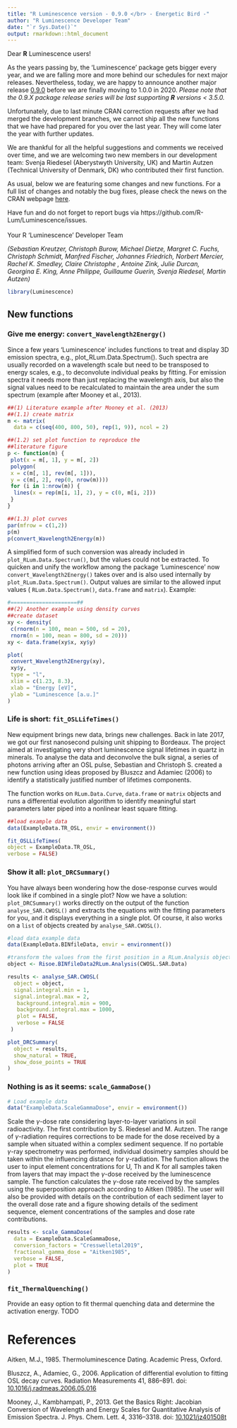 ```yaml
---
title: "R Luminescence version - 0.9.0 </br> - Energetic Bird -"
author: "R Luminescence Developer Team"
date: "`r Sys.Date()`"
output: rmarkdown::html_document
---
```


Dear **R** Luminescence users!

As the years passing by, the 'Luminescence' package gets bigger every year, and we are falling more and more behind our schedules for next major releases. Nevertheless, today, we are happy to announce another major release [0.9.0](https://CRAN.R-project.org/package=Luminescence) before we are finally moving to 1.0.0 in 2020. 
*Please note that the 0.9.X package release series will be last supporting **R** versions < 3.5.0.* 

Unfortunately, due to last minute CRAN correction requests after we had merged the development branches, 
we cannot ship all the new functions that we have had prepared for you over the last year. They will come later the year with further updates.

We are thankful for all the helpful suggestions and comments we received over time, and we are welcoming 
two new members in our development team: Svenja Riedesel (Aberystwyth University, UK) and Martin
Autzen (Technical University of Denmark, DK) who contributed their first function. 

As usual, below we are featuring some changes and new functions. 
For a full list of changes and notably the bug fixes, please check the news on the CRAN webpage [here](https://cran.r-project.org/web/packages/Luminescence/news.html). 


Have fun and do not forget to report bugs via https://github.com/R-Lum/Luminescence/issues.
<br><br>
Your R 'Luminescence' Developer Team

*(Sebastian Kreutzer, Christoph Burow, Michael Dietze, Margret C. Fuchs, Christoph Schmidt,  Manfred Fischer, 
Johannes Friedrich, Norbert Mercier, Rachel K. Smedley, Claire Christophe , Antoine Zink, Julie Durcan,  
Georgina E. King, Anne Philippe, Guillaume Guerin, Svenja Riedesel, Martin Autzen)*

```r
library(Luminescence)
```

## New functions

### Give me energy: `convert_Wavelength2Energy()` 

Since a few years ‘Luminescence’ includes functions to treat and display 3D emission spectra, e.g., plot_RLum.Data.Spectrum(). 
Such spectra are usually recorded on a wavelength scale but need to be transposed to energy scales, e.g., 
to deconvolute individual peaks by fitting. For emission spectra it needs more than just replacing 
the wavelength axis, but also the signal values need to be recalculated to maintain the area under the sum spectrum (example after Mooney et al., 2013).

```r
##(1) Literature example after Mooney et al. (2013)
##(1.1) create matrix
m <- matrix(
  data = c(seq(400, 800, 50), rep(1, 9)), ncol = 2)

##(1.2) set plot function to reproduce the
##literature figure
p <- function(m) {
 plot(x = m[, 1], y = m[, 2])
 polygon(
 x = c(m[, 1], rev(m[, 1])),
 y = c(m[, 2], rep(0, nrow(m))))
 for (i in 1:nrow(m)) {
  lines(x = rep(m[i, 1], 2), y = c(0, m[i, 2]))
 }
}

##(1.3) plot curves
par(mfrow = c(1,2))
p(m)
p(convert_Wavelength2Energy(m))
```

A simplified form of such conversion was already included in `plot_RLum.Data.Spectrum()`, but the values could not be extracted. To quicken and unify the workflow among the package 'Luminescence' now `convert_Wavelength2Energy()` takes over and is also used internally by `plot_RLum.Data.Spectrum()`. Output values are similar to the allowed input values ( `RLum.Data.Spectrum()`, `data.frame` and `matrix`). Example: 

```r
#=====================##
##(2) Another example using density curves
##create dataset
xy <- density(
 c(rnorm(n = 100, mean = 500, sd = 20),
 rnorm(n = 100, mean = 800, sd = 20)))
xy <- data.frame(xy$x, xy$y)
```

```r
plot(
 convert_Wavelength2Energy(xy),
 xy$y,
 type = "l",
 xlim = c(1.23, 8.3),
 xlab = "Energy [eV]",
 ylab = "Luminescence [a.u.]"
)
```


### Life is short: `fit_OSLLifeTimes()` 

New equipment brings new data, brings new challenges. Back in late 2017, we got our first nanosecond pulsing unit shipping to Bordeaux. The project aimed at investigating very short luminescence signal lifetimes in quartz in minerals. To analyse the data and deconvolve the bulk signal, a series of photons arriving after an OSL pulse, Sebastian and Christoph S. created a new function using ideas
proposed by Bluszcz and Adamiec (2006) to identify a statistically justified number of lifetimes components. 

The function works on `RLum.Data.Curve`, `data.frame` or `matrix` objects and runs a differential evolution algorithm to identify meaningful start parameters later piped into a nonlinear least square
fitting. 

```r
##load example data
data(ExampleData.TR_OSL, envir = environment())
```

```r
fit_OSLLifeTimes(
object = ExampleData.TR_OSL, 
verbose = FALSE)
```

### Show it all: `plot_DRCSummary()` 

You have always been wondering how the dose-response curves would look like if combined in a single plot? 
Now we have a solution: `plot_DRCSummary()` works directly on the output of the function `analyse_SAR.CWOSL()` and extracts the equations with the fitting parameters for you, and it displays everything in a single plot. Of course, it also works on a `list` of objects created by `analyse_SAR.CWOSL()`.

```r
#load data example data
data(ExampleData.BINfileData, envir = environment())

#transform the values from the first position in a RLum.Analysis object
object <- Risoe.BINfileData2RLum.Analysis(CWOSL.SAR.Data)

results <- analyse_SAR.CWOSL(
  object = object,
  signal.integral.min = 1,
  signal.integral.max = 2,
   background.integral.min = 900,
   background.integral.max = 1000,
   plot = FALSE, 
   verbose = FALSE
 )
```

```r
plot_DRCSummary(
  object = results,
  show_natural = TRUE,
  show_dose_points = TRUE
)
```


### Nothing is as it seems: `scale_GammaDose()` 

```r
# Load example data
data("ExampleData.ScaleGammaDose", envir = environment())
```

Scale the $\gamma$-dose rate considering layer-to-layer variations in soil radioactivity. The first contribution by S. Riedesel and M. Autzen. The range of $\gamma$-radiation requires corrections to be made for the dose received by a sample when situated within a complex sediment sequence. If no portable $\gamma$-ray spectrometry was performed, individual dosimetry samples should be taken within the influencing distance for $\gamma$-radiation. The function allows the user to input element concentrations for U, Th and K for all samples taken from layers that may impact the $\gamma$-dose received by the luminescence sample. The function calculates the $\gamma$-dose rate received by the samples using the superposition approach according to Aitken (1985). The user will also be provided with details on the contribution of each sediment layer to the overall dose rate and a figure showing details of the sediment sequence, element concentrations of the samples and dose rate contributions. 

```r
results <- scale_GammaDose(
  data = ExampleData.ScaleGammaDose,
  conversion_factors = "Cresswelletal2019",
  fractional_gamma_dose = "Aitken1985",
  verbose = FALSE,
  plot = TRUE
)

```

### `fit_ThermalQuenching()` 

Provide an easy option to fit thermal quenching data and determine the activation energy.
TODO


# References {-}

Aitken, M.J., 1985. Thermoluminescence Dating. Academic Press, Oxford.

Bluszcz, A., Adamiec, G., 2006. Application of differential evolution to fitting OSL decay curves. Radiation Measurements 41, 886–891. doi: [10.1016/j.radmeas.2006.05.016](https://doi.org/10.1016/j.radmeas.2006.05.016)

Mooney, J., Kambhampati, P., 2013. Get the Basics Right: Jacobian Conversion of Wavelength and Energy Scales for Quantitative Analysis of Emission Spectra. J. Phys. Chem. Lett. 4, 3316–3318. doi: [10.1021/jz401508t](https://doi.org/10.1021/jz401508t)
